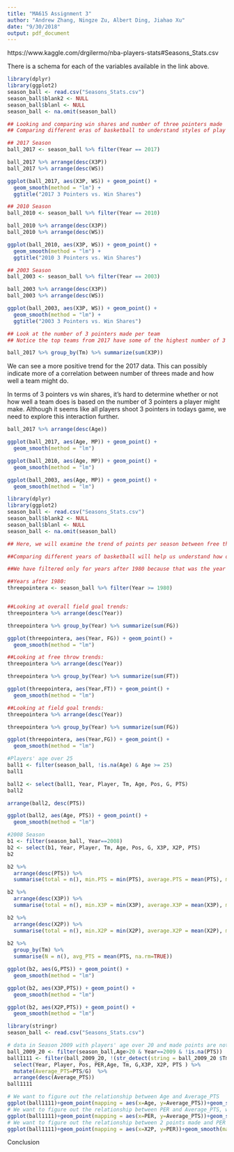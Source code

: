 ```yaml
---
title: "MA615 Assignment 3"
author: "Andrew Zhang, Ningze Zu, Albert Ding, Jiahao Xu"
date: "9/30/2018"
output: pdf_document
---
```


https://www.kaggle.com/drgilermo/nba-players-stats#Seasons_Stats.csv

There is a schema for each of the variables available in the link above.

```r
library(dplyr)
library(ggplot2)
season_ball <- read.csv("Seasons_Stats.csv")
season_ball$blank2 <- NULL
season_ball$blanl <- NULL
season_ball <- na.omit(season_ball)

## Looking and comparing win shares and number of three pointers made
## Comparing different eras of basketball to understand styles of play

## 2017 Season
ball_2017 <- season_ball %>% filter(Year == 2017)

ball_2017 %>% arrange(desc(X3P))
ball_2017 %>% arrange(desc(WS))

ggplot(ball_2017, aes(X3P, WS)) + geom_point() +
  geom_smooth(method = "lm") + 
  ggtitle("2017 3 Pointers vs. Win Shares")

## 2010 Season
ball_2010 <- season_ball %>% filter(Year == 2010)

ball_2010 %>% arrange(desc(X3P))
ball_2010 %>% arrange(desc(WS))

ggplot(ball_2010, aes(X3P, WS)) + geom_point() +
  geom_smooth(method = "lm") +
  ggtitle("2010 3 Pointers vs. Win Shares")

## 2003 Season
ball_2003 <- season_ball %>% filter(Year == 2003)

ball_2003 %>% arrange(desc(X3P))
ball_2003 %>% arrange(desc(WS))

ggplot(ball_2003, aes(X3P, WS)) + geom_point() +
  geom_smooth(method = "lm") + 
  ggtitle("2003 3 Pointers vs. Win Shares")

## Look at the number of 3 pointers made per team
## Notice the top teams from 2017 have some of the highest number of 3 pointers made

ball_2017 %>% group_by(Tm) %>% summarize(sum(X3P))
```

We can see a more positive trend for the 2017 data. This can possibly indicate more of a correlation between number of threes made and how well a team might do. 

In terms of 3 pointers vs win shares, it's hard to determine whether or not how well a team does is based on the number of 3 pointers a player might make. Although it seems like all players shoot 3 pointers in todays game, we need to explore this interaction further. 

```r
ball_2017 %>% arrange(desc(Age))

ggplot(ball_2017, aes(Age, MP)) + geom_point() +
  geom_smooth(method = "lm")

ggplot(ball_2010, aes(Age, MP)) + geom_point() +
  geom_smooth(method = "lm")

ggplot(ball_2003, aes(Age, MP)) + geom_point() +
  geom_smooth(method = "lm")
```

```r
library(dplyr)
library(ggplot2)
season_ball <- read.csv("Seasons_Stats.csv")
season_ball$blank2 <- NULL
season_ball$blanl <- NULL
season_ball <- na.omit(season_ball)

## Here, we will examine the trend of points per season between free throws and field goals. 

##Comparing different years of basketball will help us understand how offenses evolved in terms of scoring.  

##We have filtered only for years after 1980 because that was the year in which three pointers were first installed into the league, which we think may have affected the balance of offense. 

##Years after 1980:
threepointera <- season_ball %>% filter(Year >= 1980)


##Looking at overall field goal trends:
threepointera %>% arrange(desc(Year))

threepointera %>% group_by(Year) %>% summarize(sum(FG))

ggplot(threepointera, aes(Year, FG)) + geom_point() +
  geom_smooth(method = "lm")

##Looking at free throw trends:
threepointera %>% arrange(desc(Year))

threepointera %>% group_by(Year) %>% summarize(sum(FT))

ggplot(threepointera, aes(Year,FT)) + geom_point() +
  geom_smooth(method = "lm")

##Looking at field goal trends:
threepointera %>% arrange(desc(Year))

threepointera %>% group_by(Year) %>% summarize(sum(FG))

ggplot(threepointera, aes(Year,FG)) + geom_point() +
  geom_smooth(method = "lm")
```


```r
#Players' age over 25
ball1 <- filter(season_ball, !is.na(Age) & Age >= 25)
ball1

ball2 <- select(ball1, Year, Player, Tm, Age, Pos, G, PTS)
ball2

arrange(ball2, desc(PTS))

ggplot(ball2, aes(Age, PTS)) + geom_point() +
  geom_smooth(method = "lm")

#2008 Season
b1 <- filter(season_ball, Year==2008)
b2 <- select(b1, Year, Player, Tm, Age, Pos, G, X3P, X2P, PTS) 
b2

b2 %>%
  arrange(desc(PTS)) %>%
  summarise(total = n(), min.PTS = min(PTS), average.PTS = mean(PTS), max.PTS = max(PTS))

b2 %>%
  arrange(desc(X3P)) %>%
  summarise(total = n(), min.X3P = min(X3P), average.X3P = mean(X3P), max.X3P = max(X3P))

b2 %>%
  arrange(desc(X2P)) %>%
  summarise(total = n(), min.X2P = min(X2P), average.X2P = mean(X2P), max.X2P = max(X2P))
  
b2 %>%
  group_by(Tm) %>%
  summarise(N = n(), avg_PTS = mean(PTS, na.rm=TRUE)) 

ggplot(b2, aes(G,PTS)) + geom_point() + 
  geom_smooth(method = "lm")

ggplot(b2, aes(X3P,PTS)) + geom_point() + 
  geom_smooth(method = "lm")

ggplot(b2, aes(X2P,PTS)) + geom_point() + 
  geom_smooth(method = "lm")
```

```r
library(stringr)
season_ball <- read.csv("Seasons_Stats.csv")

# data in Season 2009 with players' age over 20 and made points are not zero
ball_2009_20 <- filter(season_ball,Age>20 & Year==2009 & !is.na(PTS))
ball1111 <- filter(ball_2009_20, !(str_detect(string = ball_2009_20 $Tm,pattern = "TOT"))) %>% group_by(Player) %>% 
  select(Year, Player, Pos, PER,Age, Tm, G,X3P, X2P, PTS ) %>%
  mutate(Average_PTS=PTS/G)  %>%
  arrange(desc(Average_PTS))
ball1111

# We want to figure out the relationship between Age and Average_PTS
ggplot(ball1111)+geom_point(mapping = aes(x=Age, y=Average_PTS))+geom_smooth(mapping = aes(x=Age, y=Average_PTS)) +ggtitle("Jiahao Xu's plot")
# We want to figure out the relationship between PER and Average_PTS, which is the scoring efficiency
ggplot(ball1111)+geom_point(mapping = aes(x=PER, y=Average_PTS))+geom_smooth(mapping = aes(x=PER, y=Average_PTS)) +ggtitle("Jiahao Xu's plot")
# We want to figure out the relationship between 2 points made and PER
ggplot(ball1111)+geom_point(mapping = aes(x=X2P, y=PER))+geom_smooth(mapping = aes(x=X2P, y=PER)) +ggtitle("Jiahao Xu's plot")
```

Conclusion
